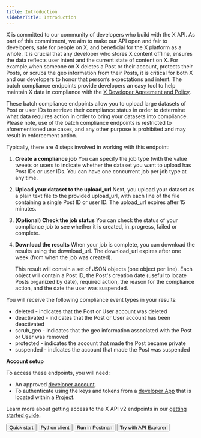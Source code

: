 ---
title: Introduction
sidebarTitle: Introduction
---


X is committed to our community of developers who build with the X API. As part of this commitment, we aim to make our API open and fair to developers, safe for people on X, and beneficial for the X platform as a whole. It is crucial that any developer who stores X content offline, ensures the data reflects user intent and the current state of content on X. For example,when someone on X deletes a Post or their account, protects their Posts, or scrubs the geo information from their Posts, it is critical for both X and our developers to honor that person’s expectations and intent. The batch compliance endpoints provide developers an easy tool to help maintain X data in compliance with the [X Developer Agreement and Policy](https://developer.x.com/en/developer-terms/policy). 

These batch compliance endpoints allow you to upload large datasets of Post or user IDs to retrieve their compliance status in order to determine what data requires action in order to bring your datasets into compliance. Please note, use of the batch compliance endpoints is restricted to aforementioned use cases, and any other purpose is prohibited and may result in enforcement action.

Typically, there are 4 steps involved in working with this endpoint:

1.  **Create a compliance job**
    You can specify the job type (with the value tweets or users to indicate whether the dataset you want to upload has Post IDs or user IDs. You can have one concurrent job per job type at any time.
2.  **Upload your dataset to the upload_url**
    Next, you upload your dataset as a plain text file to the provided upload_url, with each line of the file containing a single Post ID or user ID. The upload_url expires after 15 minutes.
3.  **(Optional) Check the job status**
    You can check the status of your compliance job to see whether it is created, in_progress, failed or complete.
4.  **Download the results**
    When your job is complete, you can download the results using the download_url. The download_url expires after one week (from when the job was created).

    This result will contain a set of JSON objects (one object per line). Each object will contain a Post ID, the Post's creation date (useful to locate Posts organized by date), required action, the reason for the compliance action, and the date the user was suspended.

You will receive the following compliance event types in your results:

* deleted \- indicates that the Post or User account was deleted
* deactivated \- indicates that the Post or User account has been deactivated
* scrub_geo \- indicates that the geo information associated with the Post or User was removed
* protected \- indicates the account that made the Post became private
* suspended \- indicates the account that made the Post was suspended

**Account setup**

To access these endpoints, you will need:

* An approved [developer account](https://developer.x.com/en/portal/petition/essential/basic-info).
* To authenticate using the keys and tokens from a [developer App](/resources/fundamentals/developer-apps) that is located within a [Project](/resources/fundamentals/projects). 

Learn more about getting access to the X API v2 endpoints in our [getting started guide](/x-api/getting-started/getting-access).
<div className="flex space-x-2">
<Button href="/x-api/compliance/batch-compliance/quickstart">
  Quick start
</Button>
<Button href="https://github.com/xdevplatform/compliant-client">
  Python client
</Button>
<Button href="https://t.co/twitter-api-postman">
  Run in Postman
</Button>
<Button href="https://developer.x.com/apitools/api?endpoint=/2/compliance/jobs">
  Try with API Explorer
</Button>
</div>
